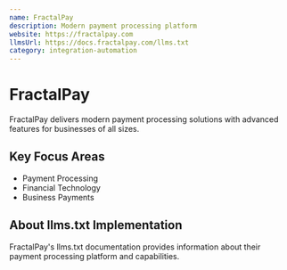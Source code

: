 ```yaml
---
name: FractalPay
description: Modern payment processing platform
website: https://fractalpay.com
llmsUrl: https://docs.fractalpay.com/llms.txt
category: integration-automation
---
```


# FractalPay

FractalPay delivers modern payment processing solutions with advanced features for businesses of all sizes.

## Key Focus Areas

- Payment Processing
- Financial Technology
- Business Payments

## About llms.txt Implementation

FractalPay's llms.txt documentation provides information about their payment processing platform and capabilities.
